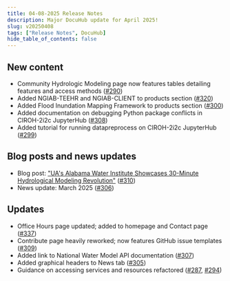 ```yaml
---
title: 04-08-2025 Release Notes
description: Major DocuHub update for April 2025!
slug: v20250408
tags: ["Release Notes", DocuHub]
hide_table_of_contents: false
---
```


## New content
- Community Hydrologic Modeling page now features tables detailing features and access methods ([#290](https://github.com/CIROH-UA/ciroh-ua_website/pull/290))
- Added NGIAB-TEEHR and NGIAB-CLIENT to products section ([#320](https://github.com/CIROH-UA/ciroh-ua_website/pull/320))
- Added Flood Inundation Mapping Framework to products section ([#300](https://github.com/CIROH-UA/ciroh-ua_website/pull/300))
- Added documentation on debugging Python package conflicts in CIROH-2i2c JupyterHub ([#308](https://github.com/CIROH-UA/ciroh-ua_website/pull/308))
- Added tutorial for running datapreprocess on CIROH-2i2c JupyterHub ([#299](https://github.com/CIROH-UA/ciroh-ua_website/pull/299))

## Blog posts and news updates
- Blog post: ["UA's Alabama Water Institute Showcases 30-Minute Hydrological Modeling Revolution"](/blog/march-2025-update) ([#310](https://github.com/CIROH-UA/ciroh-ua_website/pull/310))
- News update: March 2025 ([#306](https://github.com/CIROH-UA/ciroh-ua_website/pull/306))

## Updates
- Office Hours page updated; added to homepage and Contact page ([#337](https://github.com/CIROH-UA/ciroh-ua_website/pull/337))
- Contribute page heavily reworked; now features GitHub issue templates ([#309](https://github.com/CIROH-UA/ciroh-ua_website/pull/309))
- Added link to National Water Model API documentation ([#307](https://github.com/CIROH-UA/ciroh-ua_website/pull/307))
- Added graphical headers to News tab ([#305](https://github.com/CIROH-UA/ciroh-ua_website/pull/305))
- Guidance on accessing services and resources refactored ([#287](https://github.com/CIROH-UA/ciroh-ua_website/pull/287), [#294](https://github.com/CIROH-UA/ciroh-ua_website/pull/294))

<!-- truncate -->